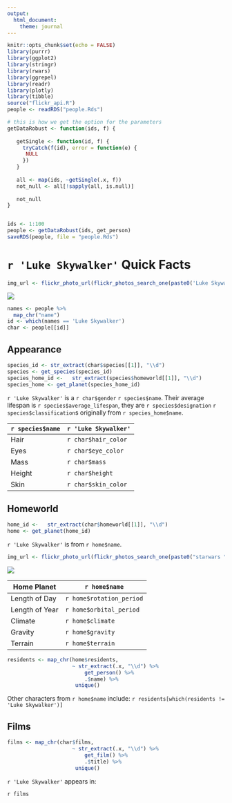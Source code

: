 ```yaml
---
output: 
  html_document:
    theme: journal
---
```


```r
knitr::opts_chunk$set(echo = FALSE)
library(purrr)
library(ggplot2)
library(stringr)
library(rwars)
library(ggrepel)
library(readr)
library(plotly)
library(tibble)
source("flickr_api.R")
people <- readRDS("people.Rds")
```



```r
# this is how we get the option for the parameters
getDataRobust <- function(ids, f) {
   
   getSingle <- function(id, f) { 
     tryCatch(f(id), error = function(e) { 
      NULL
     })
   }
   
   all <- map(ids, ~getSingle(.x, f))
   not_null <- all[!sapply(all, is.null)]
   
   not_null
}


ids <- 1:100
people <- getDataRobust(ids, get_person)
saveRDS(people, file = "people.Rds")
```


# `r 'Luke Skywalker'` Quick Facts

```r
img_url <- flickr_photo_url(flickr_photos_search_one(paste0('Luke Skywalker', " lego starwars")))
```

![](`r img_url`)

```r
names <- people %>% 
  map_chr("name")
id <- which(names == 'Luke Skywalker')
char <- people[[id]]
```

## Appearance

```r
species_id <- str_extract(char$species[[1]], "\\d")
species <- get_species(species_id)
species_home_id <-   str_extract(species$homeworld[[1]], "\\d")
species_home <- get_planet(species_home_id)
```

`r 'Luke Skywalker'` is a `r char$gender` `r species$name`. Their average lifespan is `r species$average_lifespan`, they are `r species$designation` `r species$classification`s originally from `r species_home$name`. 


`r species$name` | `r 'Luke Skywalker'`
----|-----
Hair | `r char$hair_color`
Eyes | `r char$eye_color`
Mass | `r char$mass`
Height | `r char$height`
Skin |  `r char$skin_color`

## Homeworld

```r
home_id <-   str_extract(char$homeworld[[1]], "\\d")
home <- get_planet(home_id)
```

`r 'Luke Skywalker'` is from `r home$name`.

```r
img_url <- flickr_photo_url(flickr_photos_search_one(paste0("starwars ", home$name)))
```

![](`r img_url`)

Home Planet | `r home$name`
----|-----
Length of Day | `r home$rotation_period`
Length of Year | `r home$orbital_period`
Climate | `r home$climate`
Gravity | `r home$gravity`
Terrain |  `r home$terrain`

```r
residents <- map_chr(home$residents, 
                     ~ str_extract(.x, "\\d") %>%
                         get_person() %>%
                         .$name) %>% 
                      unique()
```

Other characters from `r home$name` include: `r residents[which(residents != 'Luke Skywalker')]`

## Films

```r
films <- map_chr(char$films, 
                     ~ str_extract(.x, "\\d") %>%
                         get_film() %>%
                         .$title) %>% 
                      unique()
```

`r 'Luke Skywalker'` appears in: 

`r films`


